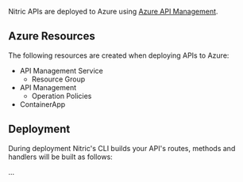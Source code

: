 Nitric APIs are deployed to Azure using [Azure API Management](https://azure.microsoft.com/en-us/services/api-management/).

## Azure Resources

The following resources are created when deploying APIs to Azure:

- API Management Service
  - Resource Group
- API Management
  - Operation Policies
- ContainerApp

## Deployment

During deployment Nitric's CLI builds your API's routes, methods and handlers will be built as follows:

...
